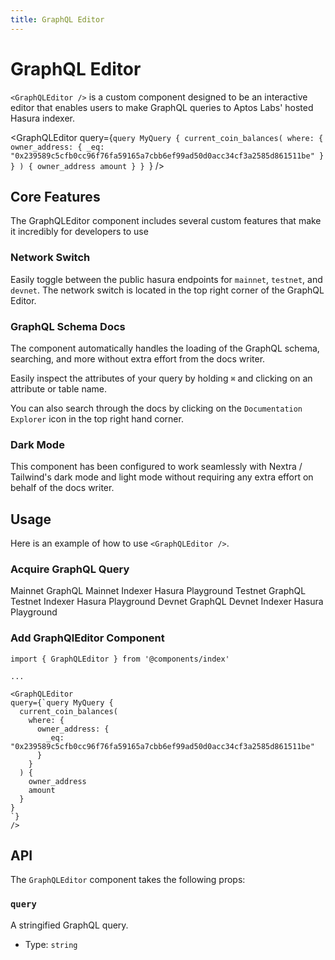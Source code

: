 ```yaml
---
title: GraphQL Editor
---
```



# GraphQL Editor

`<GraphQLEditor />` is a custom component designed to be an interactive editor that enables users to make GraphQL queries to 
Aptos Labs' hosted Hasura indexer.

<GraphQLEditor
query={`query MyQuery {
  current_coin_balances(
    where: { 
      owner_address: {
        _eq: "0x239589c5cfb0cc96f76fa59165a7cbb6ef99ad50d0acc34cf3a2585d861511be"
      }
    }
  ) {
    owner_address
    amount
  }
}
`}
/>

## Core Features

The GraphQLEditor component includes several custom features that make it incredibly for developers to use

### Network Switch

Easily toggle between the public hasura endpoints for `mainnet`, `testnet`, and `devnet`. The network switch
is located in the top right corner of the GraphQL Editor.

### GraphQL Schema Docs

The component automatically handles the loading of the GraphQL schema, searching, and more without extra effort
from the docs writer.

Easily inspect the attributes of your query by holding `⌘` and clicking on an attribute or table name.

You can also search through the docs by clicking on the `Documentation Explorer` icon in the top right hand corner.

### Dark Mode

This component has been configured to work seamlessly with Nextra / Tailwind's dark mode and light mode without
requiring any extra effort on behalf of the docs writer.

## Usage

Here is an example of how to use `<GraphQLEditor />`.

<Steps>

### Acquire GraphQL Query

<Cards>
  <Card href="https://cloud.hasura.io/public/graphiql?endpoint=https://indexer.mainnet.aptoslabs.com/v1/graphql">
    <Card.Title linkType="external">Mainnet</Card.Title>
    <Card.Description>GraphQL Mainnet Indexer Hasura Playground</Card.Description>
  </Card>
  <Card href="https://cloud.hasura.io/public/graphiql?endpoint=https://api.testnet.aptoslabs.com/v1/graphql">
    <Card.Title linkType="external">Testnet</Card.Title>
    <Card.Description>GraphQL Testnet Indexer Hasura Playground</Card.Description>
  </Card>
  <Card href="https://cloud.hasura.io/public/graphiql?endpoint=https://api.devnet.aptoslabs.com/v1/graphql">
    <Card.Title linkType="external">Devnet</Card.Title>
    <Card.Description>GraphQL Devnet Indexer Hasura Playground</Card.Description>
  </Card>
</Cards>

### Add GraphQlEditor Component

```mdx filename="indexer.mdx"
import { GraphQLEditor } from '@components/index'

...

<GraphQLEditor
query={`query MyQuery {
  current_coin_balances(
    where: { 
      owner_address: {
        _eq: "0x239589c5cfb0cc96f76fa59165a7cbb6ef99ad50d0acc34cf3a2585d861511be"
      }
    }
  ) {
    owner_address
    amount
  }
}
`}
/>
```

</Steps>

## API

The `GraphQLEditor` component takes the following props:

### `query`

A stringified GraphQL query.

- Type: `string`
